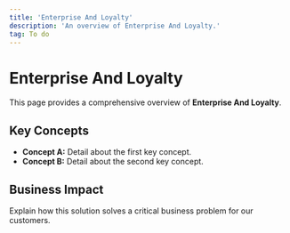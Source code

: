 ```yaml
---
title: 'Enterprise And Loyalty'
description: 'An overview of Enterprise And Loyalty.'
tag: To do
---
```


# Enterprise And Loyalty

This page provides a comprehensive overview of **Enterprise And Loyalty**.

## Key Concepts

* **Concept A:** Detail about the first key concept.
* **Concept B:** Detail about the second key concept.

## Business Impact

Explain how this solution solves a critical business problem for our customers.
